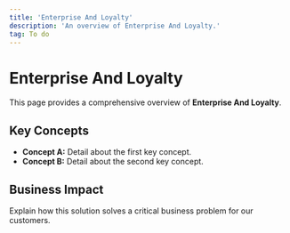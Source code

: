 ```yaml
---
title: 'Enterprise And Loyalty'
description: 'An overview of Enterprise And Loyalty.'
tag: To do
---
```


# Enterprise And Loyalty

This page provides a comprehensive overview of **Enterprise And Loyalty**.

## Key Concepts

* **Concept A:** Detail about the first key concept.
* **Concept B:** Detail about the second key concept.

## Business Impact

Explain how this solution solves a critical business problem for our customers.
